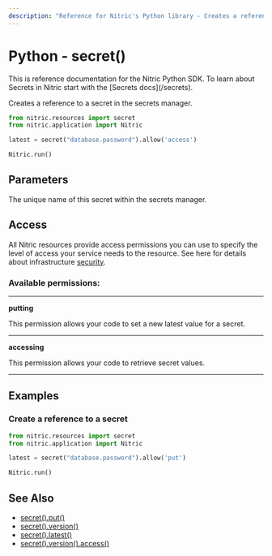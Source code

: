 ```yaml
---
description: "Reference for Nitric's Python library - Creates a reference to a secret in the secrets manager."
---
```


# Python - secret()

<Note>
  This is reference documentation for the Nitric Python SDK. To learn about
  Secrets in Nitric start with the [Secrets docs](/secrets).
</Note>

Creates a reference to a secret in the secrets manager.

```python
from nitric.resources import secret
from nitric.application import Nitric

latest = secret("database.password").allow('access')

Nitric.run()
```

## Parameters

<Properties>
  <Property name="name" required type="string">
    The unique name of this secret within the secrets manager.
  </Property>
</Properties>

## Access

All Nitric resources provide access permissions you can use to specify the level of access your service needs to the resource. See here for details about infrastructure [security](/get-started/foundations/infrastructure/security).

### Available permissions:

---

**putting**

This permission allows your code to set a new latest value for a secret.

---

**accessing**

This permission allows your code to retrieve secret values.

---

## Examples

### Create a reference to a secret

```python
from nitric.resources import secret
from nitric.application import Nitric

latest = secret("database.password").allow('put')

Nitric.run()
```

## See Also

- [secret().put()](./secret-put)
- [secret().version()](./secret-version)
- [secret().latest()](./secret-latest)
- [secret().version().access()](./secret-version-access)
